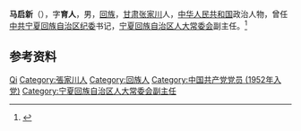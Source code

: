 '''马启新'''（{{bd|1931年|}}），字'''育人'''，男，[[回族|回族]]，[[甘肃|甘肃]][[张家川|张家川]]人，[[中华人民共和国|中华人民共和国]]政治人物，曾任[[中共宁夏回族自治区纪委|中共宁夏回族自治区纪委]]书记，[[宁夏回族自治区人大常委会|宁夏回族自治区人大常委会]]副主任。<ref>{{cite book|title=宁夏百科全书|author=《宁夏百科全书》编纂委员会编|publisher=宁夏人民出版社|year=1998|isbn=|location=|page=}}</ref>

== 参考资料 ==
{{reflist}}

{{中国人物小作品}}

{{Authority control}}
{{DEFAULTSORT:Ma马}}
[[Category:马姓|Qi]]
[[Category:張家川人|Category:張家川人]]
[[Category:回族人|Category:回族人]]
[[Category:中国共产党党员_(1952年入党)|Category:中国共产党党员 (1952年入党)]]
[[Category:宁夏回族自治区人大常委会副主任|Category:宁夏回族自治区人大常委会副主任]]